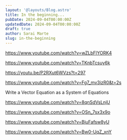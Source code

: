 ```yaml
---
layout: '@layouts/Blog.astro'
title: In the beginning...
pubDate: 2024-09-04T00:00:00Z 
updatedDate: 2024-09-04T00:00:00Z 
draft: true
author: Sarai Marte
slug: in-the-beginning
---
```


https://www.youtube.com/watch?v=wZLbFlYORK4

https://www.youtube.com/watch?v=TKnbTcsuy6k

https://youtu.be/P2RXut6WVzs?t=297

https://www.youtube.com/watch?v=Fg7_mv3izR0&t=2s



Write a Vector Equation as a System of Equations

https://www.youtube.com/watch?v=8qnSdVsLnjU

https://www.youtube.com/watch?v=OSn_7sx3x9o

https://www.youtube.com/watch?v=BjuFafsw8yU

https://www.youtube.com/watch?v=Bw0-UqZ_xnY



